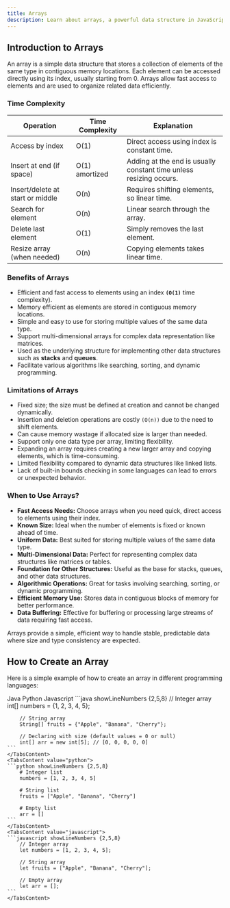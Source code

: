 ```yaml
---
title: Arrays
description: Learn about arrays, a powerful data structure in JavaScript.
---
```


## Introduction to Arrays

An array is a simple data structure that stores a collection of elements of the same type in contiguous memory locations. Each element can be accessed directly using its index, usually starting from 0. Arrays allow fast access to elements and are used to organize related data efficiently.

### Time Complexity

| Operation                        | Time Complexity | Explanation                                                        |
| -------------------------------- | --------------- | ------------------------------------------------------------------ |
| Access by index                  | O(1)            | Direct access using index is constant time.                        |
| Insert at end (if space)         | O(1) amortized  | Adding at the end is usually constant time unless resizing occurs. |
| Insert/delete at start or middle | O(n)            | Requires shifting elements, so linear time.                        |
| Search for element               | O(n)            | Linear search through the array.                                   |
| Delete last element              | O(1)            | Simply removes the last element.                                   |
| Resize array (when needed)       | O(n)            | Copying elements takes linear time.                                |

### Benefits of Arrays

- Efficient and fast access to elements using an index **`(O(1)`** time complexity).
- Memory efficient as elements are stored in contiguous memory locations.
- Simple and easy to use for storing multiple values of the same data type.
- Support multi-dimensional arrays for complex data representation like matrices.
- Used as the underlying structure for implementing other data structures such as **stacks** and **queues**.
- Facilitate various algorithms like searching, sorting, and dynamic programming.

### Limitations of Arrays

- Fixed size; the size must be defined at creation and cannot be changed dynamically.
- Insertion and deletion operations are costly `(O(n))` due to the need to shift elements.
- Can cause memory wastage if allocated size is larger than needed.
- Support only one data type per array, limiting flexibility.
- Expanding an array requires creating a new larger array and copying elements, which is time-consuming.
- Limited flexibility compared to dynamic data structures like linked lists.
- Lack of built-in bounds checking in some languages can lead to errors or unexpected behavior.

### When to Use Arrays?

- **Fast Access Needs:** Choose arrays when you need quick, direct access to elements using their index.
- **Known Size:** Ideal when the number of elements is fixed or known ahead of time.
- **Uniform Data:** Best suited for storing multiple values of the same data type.
- **Multi-Dimensional Data:** Perfect for representing complex data structures like matrices or tables.
- **Foundation for Other Structures:** Useful as the base for stacks, queues, and other data structures.
- **Algorithmic Operations:** Great for tasks involving searching, sorting, or dynamic programming.
- **Efficient Memory Use:** Stores data in contiguous blocks of memory for better performance.
- **Data Buffering:** Effective for buffering or processing large streams of data requiring fast access.

Arrays provide a simple, efficient way to handle stable, predictable data where size and type consistency are expected.

## How to Create an Array

Here is a simple example of how to create an array in different programming languages:

<Tabs defaultValue="java" className=" pb-1">
  <TabsList>
    <TabsTrigger value="java">Java</TabsTrigger>
    <TabsTrigger value="python">Python</TabsTrigger>
    <TabsTrigger value="javascript">Javascript</TabsTrigger>

  </TabsList>
  <TabsContent value="java">
    ```java showLineNumbers {2,5,8}
        // Integer array
        int[] numbers = {1, 2, 3, 4, 5};

        // String array
        String[] fruits = {"Apple", "Banana", "Cherry"};

        // Declaring with size (default values = 0 or null)
        int[] arr = new int[5]; // [0, 0, 0, 0, 0]
    ```
    </TabsContent>
    <TabsContent value="python">
    ```python showLineNumbers {2,5,8}
        # Integer list
        numbers = [1, 2, 3, 4, 5]

        # String list
        fruits = ["Apple", "Banana", "Cherry"]

        # Empty list
        arr = []
    ```
    </TabsContent>
    <TabsContent value="javascript">
    ```javascript showLineNumbers {2,5,8}
        // Integer array
        let numbers = [1, 2, 3, 4, 5];

        // String array
        let fruits = ["Apple", "Banana", "Cherry"];

        // Empty array
        let arr = [];
    ```
    </TabsContent>

</Tabs>
